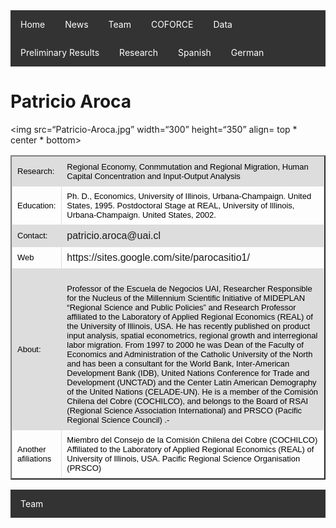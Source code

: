
<html>

<head>
<style>
table {
    font-family: arial, sans-serif;
    border-collapse: collapse;
    width: 100%;
}

td, th {
    border: 1px solid #dddddd;
    text-align: left;
    padding: 8px;
}

tr:nth-child(even) {
    background-color: #dddddd;
}
</style>

<style>
ul {
    list-style-type: none;
    margin: 0;
    padding: 0;
    overflow: hidden;
    background-color: #333;
}

li {
    float: left;
}

li a {
    display: block;
    color: white;
    text-align: center;
    padding: 14px 16px;
    text-decoration: none;
}

li a:hover {
    background-color: #111;
}
</style>

</head>

<body>



<ul>
  <li><a href="http://en.coforce.cl/index.html">Home</a></li>
  <li><a href="http://en.coforce.cl/noticias.html">News</a></li>
  <li><a href="http://en.coforce.cl/equipo.html">Team</a></li>
  <li><a href="http://en.coforce.cl/quienessomos_en.html">COFORCE</a></li>
  <li><a href="http://en.coforce.cl/datos.html">Data</a></li>
  <li><a href="http://en.coforce.cl/resultados_en.html">Preliminary Results</a></li>
  <li><a href="http://en.coforce.cl/publicacion_en.html">Research</a></li>
  <li><a href="http://www.coforce.cl/index.html">Spanish</a></li>
  <li><a href="http://ger.coforce.cl/index.html">German</a></li>
  

</ul>


<h1> Patricio Aroca </h1>

<table border="2">
<tr>
<img src="Patricio-Aroca.jpg"  width="300" height="350" align= top * center * bottom>

</tr>
<tr>
<td> <font size="2" color="black"> Research:</font>
 </td>

<td>  <font size="2" color="black"> Regional Economy, Conmmutation and Regional Migration, Human Capital Concentration and Input-Output Analysis   </font> </td>

<tr>

<td> <font size="2" color="black"> Education:</font>
 </td>

<td>   <font size="2" color="black"> Ph. D., Economics, University of Illinois, Urbana-Champaign. United States, 1995. 
Postdoctoral Stage at REAL, University of Illinois, Urbana-Champaign. United States, 2002. </font>
</td>

</tr>

<tr>
<td> <font size="2" color="black"> Contact:</font> </td>

<td> patricio.aroca@uai.cl </td>

</tr>

<tr> 
<td > <font size="2" color="black">   Web </font> </td> 
<td> https://sites.google.com/site/parocasitio1/ </td>
</tr>

<tr>
<td> 
<font size="2" color="black"> About: </font> </td>
<td><font size="2" color="black"> 

Professor of the Escuela de Negocios UAI, Researcher Responsible for the Nucleus of the Millennium Scientific Initiative of MIDEPLAN "Regional Science and Public Policies" and Research Professor affiliated to the Laboratory of Applied Regional Economics (REAL) of the University of Illinois, USA. He has recently published on product input analysis, spatial econometrics, regional growth and interregional labor migration. From 1997 to 2000 he was Dean of the Faculty of Economics and Administration of the Catholic University of the North and has been a consultant for the World Bank, Inter-American Development Bank (IDB), United Nations Conference for Trade and Development (UNCTAD) and the Center Latin American Demography of the United Nations (CELADE-UN). He is a member of the Comisión Chilena del Cobre (COCHILCO), and belongs to the Board of RSAI (Regional Science Association International) and PRSCO (Pacific Regional Science Council) .-
 </font>
</td>
</tr>
</tr>

<tr>
<td> <font size="2" color="black"> Another afiliations </font> </td>
<td> <font size="2" color="black"> Miembro del Consejo de la Comisión Chilena del Cobre (COCHILCO)
Affiliated to the Laboratory of Applied Regional Economics (REAL) of University of Illinois, USA.
 Pacific Regional Science Organisation (PRSCO) </font> </td>

</tr>

</table> 


- <a href="http://en.coforce.cl/equipo.html"> Team </a>

</body>


</html>
